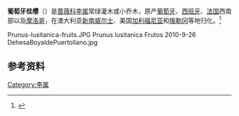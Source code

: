 {{Expand language|1=en|time=2021-02-24T08:14:05+00:00}}
{{Speciesbox
| image = Hohenheim - Prunus lusitanica.jpg
| image_caption = 
| genus = Prunus
| parent = Prunus subg. Padus
| species = lusitanica
| authority = [[L.|L.]]
}}

'''葡萄牙桂樱'''（{{lang-xm|Prunus lusitanica}}）是[[蔷薇科|蔷薇科]][[李属|李属]]常绿灌木或小乔木，原产[[葡萄牙|葡萄牙]]、[[西班牙|西班牙]]、[[法国|法国]]西南部以及[[摩洛哥|摩洛哥]]，在澳大利亚[[新南威尔士|新南威尔士]]、美国[[加利福尼亚|加利福尼亚]]和[[俄勒冈|俄勒冈]]等地归化。<ref>{{Cite web|title=''Prunus lusitanica'' L.|url=https://www.catalogueoflife.org/data/taxon/4N8YN|accessdate=2021-02-24|work=Catalogue of Life}}</ref>

<gallery>
Prunus-lusitanica-fruits.JPG
Prunus lusitanica Frutos 2010-9-26 DehesaBoyaldePuertollano.jpg
</gallery>

== 参考资料 ==
<references />

{{Taxonbar}}

[[Category:李属|Category:李属]]